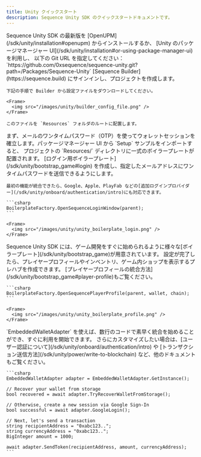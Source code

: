 ```yaml
---
title: Unity クイックスタート
description: Sequence Unity SDK のクイックスタートドキュメントです。
---
```


<Steps>
  <Step title="Unity SDK のインストール">
    Sequence Unity SDK の最新版を [OpenUPM](/sdk/unity/installation#openupm) からインストールするか、
    [Unity のパッケージマネージャー UI](/sdk/unity/installation#or-using-package-manager-ui) を利用し、
    以下の Git URL を指定してください：`https://github.com/0xsequence/sequence-unity.git?path=/Packages/Sequence-Unity`
  </Step>

  <Step title="SDK の設定">
    [Sequence Builder](https://sequence.build) にサインインし、プロジェクトを作成します。

    下記の手順で Builder から設定ファイルをダウンロードしてください。

    <Frame>
      <img src="/images/unity/builder_config_file.png" />
    </Frame>

    このファイルを `Resources` フォルダのルートに配置します。
  </Step>

  <Step title="ログイン処理の統合">
    まず、メールのワンタイムパスワード（OTP）を使ってウォレットセッションを確立します。パッケージマネージャー UI から `Setup` サンプルをインポートすると、
    プロジェクトの `Resources/` ディレクトリに一式のボイラープレートが配置されます。
    [ログイン用ボイラープレート](/sdk/unity/bootstrap_game#login) を作成し、指定したメールアドレスにワンタイムパスワードを送信できるようにします。

    最初の機能が統合できたら、Google、Apple、PlayFab などの[追加ログインプロバイダー](/sdk/unity/onboard/authentication/intro)にも対応できます。

    ```csharp
    BoilerplateFactory.OpenSequenceLoginWindow(parent);
    ```

    <Frame>
      <img src="/images/unity/unity_boilerplate_login.png" />
    </Frame>
  </Step>

  <Step title="Sequence の機能をテストする">
    Sequence Unity SDK には、ゲーム開発をすぐに始められるように様々な[ボイラープレート](/sdk/unity/bootstrap_game)が用意されています。
    設定が完了したら、プレイヤープロフィールやインベントリ、ゲーム内ショップを表示するプレハブを作成できます。
    [プレイヤープロフィールの統合方法](/sdk/unity/bootstrap_game#player-profile)もご覧ください。

    ```csharp
    BoilerplateFactory.OpenSequencePlayerProfile(parent, wallet, chain);
    ```

    <Frame>
      <img src="/images/unity/unity_boilerplate_profile.png" />
    </Frame>
  </Step>

  <Step title="自分で統合する">
    `EmbeddedWalletAdapter` を使えば、数行のコードで素早く統合を始めることができ、すぐに利用を開始できます。
    さらにカスタマイズしたい場合は、[ユーザー認証について](/sdk/unity/onboard/authentication/intro) や [トランザクション送信方法](/sdk/unity/power/write-to-blockchain) など、他のドキュメントもご覧ください。

    ```csharp
    EmbeddedWalletAdapter adapter = EmbeddedWalletAdapter.GetInstance();

    // Recover your wallet from storage
    bool recovered = await adapter.TryRecoverWalletFromStorage();

    // Otherwise, create a new session via Google Sign-In
    bool successful = await adapter.GoogleLogin();

    // Next, let's send a transaction
    string recipientAddress = "0xabc123..";
    string currencyAddress = "0xabc123..";
    BigInteger amount = 1000;

    await adapter.SendToken(recipientAddress, amount, currencyAddress);
    ```
  </Step>
</Steps>